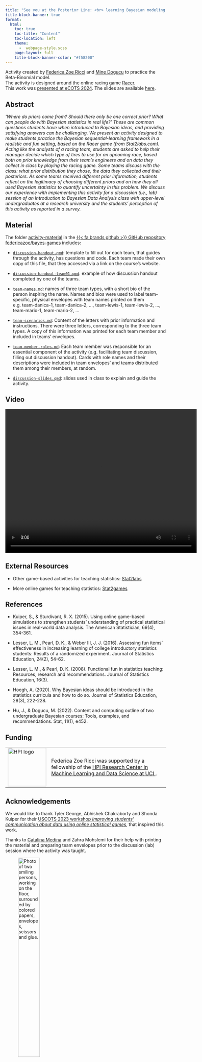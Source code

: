 ```yaml
---
title: "See you at the Posterior Line: <br> learning Bayesian modeling <br> using an online racing game"
title-block-banner: true
format:
  html:
    toc: true
    toc-title: "Content"
    toc-location: left
    theme: 
      -  webpage-style.scss
    page-layout: full
    title-block-banner-color: "#f58200"
---
```



Activity created by [Federica Zoe Ricci](https://federicazoe.github.io/) and [Mine Dogucu](https://www.minedogucu.com/) to practice the Beta-Binomial model.\
The activity is designed around the online racing game [Racer](https://www.stat2games.sites.grinnell.edu/games/raceradvanced22.html).\
This work was [presented at eCOTS 2024](https://www.causeweb.org/cause/ecots/ecots24/program/posters/19). The slides are available [here](https://federicazoe.github.io/bayes-games/slides/ecots24-slides.html#/section). 

## Abstract

_'Where do priors come from? Should there only be one correct prior? What can people do with Bayesian statistics in real life?’ These are common questions students have when introduced to Bayesian ideas, and providing satisfying answers can be challenging. We present an activity designed to make students practice the Bayesian sequential-learning framework in a realistic and fun setting, based on the Racer game (from Stat2labs.com). Acting like the analysts of a racing team, students are asked to help their manager decide which type of tires to use for an upcoming race, based both on prior knowledge from their team’s engineers and on data they collect in class by playing the racing game. Some teams discuss with the class: what prior distribution they chose, the data they collected and their posteriors. As some teams received different prior information, students reflect on the legitimacy of choosing different priors and on how they all used Bayesian statistics to quantify uncertainty in this problem. We discuss our experience with implementing this activity for a discussion (i.e., lab) session of an Introduction to Bayesian Data Analysis class with upper-level undergraduates at a research university and the students' perception of this activity as reported in a survey._

## Material

The folder [activity-material](https://github.com/federicazoe/bayes-games/tree/main/activity-material) in the [{{< fa brands github >}} GitHub repository federicazoe/bayes-games](https://github.com/federicazoe/bayes-games)  includes:

- [`discussion-handout.qmd`](https://github.com/federicazoe/bayes-games/blob/main/activity-material/discussion-handout.qmd): template to fill out for each team, that guides through the activity, has questions and code. Each team made their own copy of this file, that they accessed via a link on the course's website.

- [`discussion-handout-team01.qmd`](https://github.com/federicazoe/bayes-games/blob/main/activity-material/discussion-handout-team01.qmd): example of how discussion handout completed by one of the teams.

- [`team-names.md`](https://github.com/federicazoe/bayes-games/blob/main/activity-material/team-names.md): names of three team types, with a short bio of the person inspiring the name. Names and bios were used to label team-specific, physical envelopes with team names printed on them e.g. team-danica-1, team-danica-2, ..., team-lewis-1, team-lewis-2, ..., team-mario-1, team-mario-2, ...

- [`team-scenarios.md`](https://github.com/federicazoe/bayes-games/blob/main/activity-material/team-scenarios.md): Content of the letters with prior information and instructions. There were three letters, corresponding to the three team types. A copy of this information was printed for each team member  and included in teams' envelopes.

- [`team-member-roles.md`](https://github.com/federicazoe/bayes-games/blob/main/activity-material/team-member-roles.md): Each team member was responsible for an essential component of the activity (e.g. facilitating team discussion, filling out discussion handout). Cards with role names and their descriptions were included in team envelopes' and teams distributed them among their members, at random.

- [`discussion-slides.qmd`](https://github.com/federicazoe/bayes-games/blob/main/activity-material/discussion-slides.qmd): slides used in class to explain and guide the activity.


## Video

<video width="600" height="450" controls="controls autoplay">
  <source src="ecots24-bayes-games-compressed.mp4" type="video/mp4" />
</video>


## External Resources

- Other game-based activities for teaching statistics: [Stat2labs](https://stat2labs.sites.grinnell.edu/)

- More online games for teaching statistics:  [Stat2games](https://www.stat2games.sites.grinnell.edu/)

## References

- Kuiper, S., & Sturdivant, R. X. (2015). Using online game-based simulations to strengthen students’ understanding of practical statistical issues in real-world data analysis. The American Statistician, 69(4), 354-361.

- Lesser, L. M., Pearl, D. K., & Weber III, J. J. (2016). Assessing fun items' effectiveness in increasing learning of college introductory statistics students: Results of a randomized experiment. Journal of Statistics Education, 24(2), 54-62.

- Lesser, L. M., & Pearl, D. K. (2008). Functional fun in statistics teaching: Resources, research and recommendations. Journal of Statistics Education, 16(3).

- Hoegh, A. (2020). Why Bayesian ideas should be introduced in the statistics curricula and how to do so. Journal of Statistics Education, 28(3), 222-228.

- Hu, J., & Dogucu, M. (2022). Content and computing outline of two undergraduate Bayesian courses: Tools, examples, and recommendations. Stat, 11(1), e452.

## Funding

<table>
  <tr style="text-align: left"> 
    <td> <img src="figures/hpi-logo.jpeg" align="center" alt="HPI logo" width="120" /> </td>
    <td style="text-align: left"> Federica Zoe Ricci was supported by a fellowship of the <a href="https://hpi.ics.uci.edu/" target="_blank"> HPI Research Center in Machine Learning and Data Science at UCI </a>. </td>
  </tr>   
</table>

## Acknowledgements

We would like to thank Tyler George, Abhishek Chakraborty and Shonda Kuiper for their [USCOTS 2023 workshop _Improving students' communication about data using online statistical games_](https://www.causeweb.org/cause/uscots/uscots23/w08-improving-students-communication-about-data-using-online-statistical-games-room), that inspired this work.

Thanks to [Catalina Medina](https://catalinamedina.github.io/) and Zahra Mohslemi for their help with printing the material and preparing team envelopes prior to the discussion (lab) session where the activity was taught.

<figure>
<img src="figures/fede-cat-at-work.JPG" style="position:relative; left:0px; width: 40%" alt="Photo of two smiling persons, working on the floor, surrounded by colored papers, envelopes, scissors and glue.">
<figcaption>Catalina (left) and Federica (right) working to prepare team envelopes on January 24, 2024.</figcaption>
</figure>